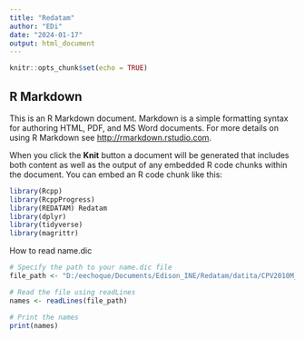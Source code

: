 ---
title: "Redatam"
author: "EDi"
date: "2024-01-17"
output: html_document
---

```{r setup, include=FALSE}
knitr::opts_chunk$set(echo = TRUE)
```

## R Markdown

This is an R Markdown document. Markdown is a simple formatting syntax for authoring HTML, PDF, and MS Word documents. For more details on using R Markdown see <http://rmarkdown.rstudio.com>.

When you click the **Knit** button a document will be generated that includes both content as well as the output of any embedded R code chunks within the document. You can embed an R code chunk like this:

```{r cars}
library(Rcpp)
library(RcppProgress) 
library(REDATAM) Redatam
library(dplyr) 
library(tidyverse) 
library(magrittr) 
```

How to read name.dic 

```{r}
# Specify the path to your name.dic file
file_path <- "D:/eechoque/Documents/Edison_INE/Redatam/datita/CPV2010M_REDATAM_Nacional_nivel manzano/CE11.dic"

# Read the file using readLines
names <- readLines(file_path)

# Print the names
print(names)
```

